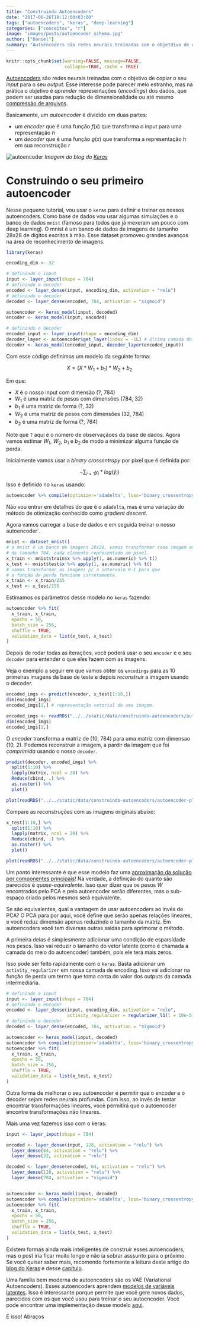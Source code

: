 ```yaml
---
title: "Construindo Autoencoders"
date: "2017-06-26T10:12:00+03:00"
tags: ["autoencoders", "keras", "deep-learning"]
categories: ["conceitos", "r"]
image: "images/posts/autoencoder_schema.jpg"
author: ["Daniel"]
summary: "Autoencoders são redes neurais treinadas com o objetdivo de copiar o seu input para o seu output. Aprenda a treinar o seu neste post."
---
```

  
```r
knitr::opts_chunk$set(warning=FALSE, message=FALSE, 
                      collapse=TRUE, cache = TRUE)
```

[Autoencoders](https://en.wikipedia.org/wiki/Autoencoder) são redes neurais treinadas
com o objetivo de copiar o seu *input* para o seu *output*. Esse interesse pode parecer
meio estranho, mas na prática o objetivo é *aprender* representações (*encodings*) dos
dados, que podem ser usadas para redução de dimensionalidade ou até mesmo [compressão de arquivos](https://research.googleblog.com/2016/09/image-compression-with-neural-networks.html).

Basicamente, um *autoencoder* é dividido em duas partes:

* um *encoder* que é uma função $f(x)$ que transforma o input para uma representação $h$ 
* um *decoder* que é uma função $g(x)$ que transforma a representação $h$ em sua reconstrução $r$

![autoencoder](https://blog.keras.io/img/ae/autoencoder_schema.jpg)
*Imagem do blog do [Keras](https://blog.keras.io/building-autoencoders-in-keras.html)*

# Construindo o seu primeiro autoencoder

Nesse pequeno tutorial, vou usar o `keras` para definir e treinar os nossos autoencoders.
Como base de dados vou usar algumas simulações e  o banco de dados `mnist` (famoso para
todos que já mexeram um pouco com deep learning). O mnist é um banco de dados de 
imagens de tamanho 28x28 de dígitos escritos à mão. Esse dataset promoveu grandes avanços
na área de reconhecimento de imagens.

```r
library(keras)

encoding_dim <- 32

# definindo o input
input <- layer_input(shape = 784)
# definindo o encoder
encoded <- layer_dense(input, encoding_dim, activation = "relu")
# definindo o decoder
decoded <- layer_dense(encoded, 784, activation = "sigmoid")

autoencoder <- keras_model(input, decoded)
encoder <- keras_model(input, encoded)

# definindo o decoder
encoded_input <- layer_input(shape = encoding_dim)
decoder_layer <- autoencoder$get_layer(index = -1L) # última camada do autoencoder
decoder <- keras_model(encoded_input, decoder_layer(encoded_input))
```

Com esse código definimos um modelo da seguinte forma:

$$ X = (X*W_1 + b_1)*W_2 + b_2 $$

Em que:

* $X$ é o nosso input com dimensão (?, 784)
* $W_1$ é uma matriz de pesos com dimensões (784, 32)
* $b_1$ é uma matriz de forma (?, 32)
* $W_2$ é uma matriz de pesos com dimensões (32, 784)
* $b_2$ é uma matriz de forma (?, 784)

Note que `?` aqui é o número de observaçãoes da base de dados.
Agora vamos estimar $W_1$, $W_2$, $b_1$ e $b_2$ de modo a minimizar alguma função de perda.

Inicialmente vamos usar a *binary crossentropy* por pixel que é definida por:

$$-\sum_{i=1}y_i*log(\hat{y}_i)$$

Isso é definido no `keras` usando:

```r
autoencoder %>% compile(optimizer='adadelta', loss='binary_crossentropy')
```

Não vou entrar em detalhes do que é o `adadelta`, mas é uma variação do método
de otimização conhecido como *gradient descent*.

Agora vamos carregar a base de dados e em seguida treinar o nosso autoencoder`.

```r
mnist <- dataset_mnist()
# o mnist é um banco de imagens 28x28, vamos transformar cada imagem em um vetor
# de tamanho 784, cada elemento representado um pixel.
x_train <- mnist$train$x %>% apply(1, as.numeric) %>% t()
x_test <- mnist$test$x %>% apply(1, as.numeric) %>% t()
# vamos transformar as imagens p/ o intervalo 0-1 para que
# a função de perda funcione corretamente.
x_train <- x_train/255
x_test <- x_test/255
```

Estimamos os parâmetros desse modelo no `keras` fazendo:

```r
autoencoder %>% fit(
  x_train, x_train,
  epochs = 50,
  batch_size = 256,
  shuffle = TRUE,
  validation_data = list(x_test, x_test)
)
```

Depois de rodar todas as iterações, você poderá usar o seu `encoder` e o seu `decoder`
para entender o que eles fazem com as imagens.

Veja o exemplo a seguir em que vamos obter os `encodings` para as 10 primeiras imagens
da base de teste e depois *reconstruir* a imagem usando o decoder.

```r
encoded_imgs <- predict(encoder, x_test[1:10,])
dim(encoded_imgs)
encoded_imgs[1,] # representação vetorial de uma imagem.
```

```r
encoded_imgs <- readRDS("../../static/data/construindo-autoencoders/autoencoder-encoded_imgs.rds")
dim(encoded_imgs)
encoded_imgs[1,]
```


O *encoder* transforma a matriz de (10, 784) para uma matriz com dimensao (10, 2).
Podemos reconstruir a imagem, a pardir da imagem que foi *comprimida* usando o
nosso `decoder`.

```r
predict(decoder, encoded_imgs) %>% 
  split(1:10) %>%
  lapply(matrix, ncol = 28) %>% 
  Reduce(cbind, .) %>%
  as.raster() %>%
  plot()
```

```r
plot(readRDS("../../static/data/construindo-autoencoders/autoencoder-plot1.rds"))
```

Compare as reconstruções com as imagens originais abaixo:

```r
x_test[1:10,] %>%
  split(1:10) %>%
  lapply(matrix, ncol = 28) %>% 
  Reduce(cbind, .) %>%
  as.raster() %>%
  plot()
```

```r
plot(readRDS("../../static/data/construindo-autoencoders/autoencoder-plot2.rds"))
```

Um ponto interessante é que esse modelo faz uma [aproximação da solução por componentes
principais](https://stats.stackexchange.com/a/120096/44359)! Na verdade, a definição do quanto
são parecidos é *quase-equivalente*. Isso quer dizer que os pesos $W$ encontrados pelo
PCA e pelo autoencoder serão diferentes, mas o sub-espaço criado pelos mesmos será equivalente.

Se são equivalentes, qual a vantagem de usar autoencoders ao invés de PCA? O PCA para por
aqui, você define que serão apenas relações lineares, e você reduz dimensão apenas reduzindo o
tamanho da matriz. Em autoencoders você tem diversas outras saídas para aprimorar o método.

A primeira delas é simplesmente adicionar uma condição de esparsidade nos pesos. Isso
vai reduzir o tamanho do vetor latente (como é chamada a camada do meio do autoencoder)
também, pois ele terá mais zeros.

Isso pode ser feito rapidamente com o `keras`. Basta adicionar um `activity_regularizer`
em nossa camada de encoding. Isso vai adicionar na função de perda um termo que 
toma conta do valor dos outputs da camada intermediária. 

```r
# definindo o input
input <- layer_input(shape = 784)
# definindo o encoder
encoded <- layer_dense(input, encoding_dim, activation = "relu", 
                       activity_regularizer = regularizer_l1(l = 10e-5))
# definindo o decoder
decoded <- layer_dense(encoded, 784, activation = "sigmoid")

autoencoder <- keras_model(input, decoded)
autoencoder %>% compile(optimizer='adadelta', loss='binary_crossentropy')
autoencoder %>% fit(
  x_train, x_train,
  epochs = 50,
  batch_size = 256,
  shuffle = TRUE,
  validation_data = list(x_test, x_test)
)
```

Outra forma de melhorar o seu autoencoder é permitir que o encoder e o decoder
sejam redes neurais profundas. Com isso, ao invés de tentar encontrar transformações
lineares, você permitirá que o autoencoder encontre transformações não lineares.

Mais uma vez fazemos isso com o keras:

```r
input <- layer_input(shape = 784)

encoded <- layer_dense(input, 128, activation = "relu") %>%
  layer_dense(64, activation = "relu") %>%
  layer_dense(32, activation = "relu")

decoded <- layer_dense(encoded, 64, activation = "relu") %>%
  layer_dense(128, activation = "relu") %>%
  layer_dense(784, activation = "sigmoid")


autoencoder <- keras_model(input, decoded)
autoencoder %>% compile(optimizer='adadelta', loss='binary_crossentropy')
autoencoder %>% fit(
  x_train, x_train,
  epochs = 50,
  batch_size = 256,
  shuffle = TRUE,
  validation_data = list(x_test, x_test)
)
```

Existem formas ainda mais inteligentes de construir esses autoencoders, mas o post 
iria ficar muito longo e não ia sobrar asssunto para o próximo. Se você quiser saber
mais, recomendo fortemente a leitura deste artigo do [blog do Keras](https://blog.keras.io/building-autoencoders-in-keras.html)
e desse [capítulo](http://www.deeplearningbook.org/contents/autoencoders.html).

Uma família bem moderna de autoencoders são os VAE (Variational Autoencoders). Esses
autoencoders aprendem [modelos de variáveis latentes](https://en.wikipedia.org/wiki/Latent_variable_model).
Isso é interessante porque permite que você gere novos dados, parecidos com os que
você usou para treinar o seu autoencoder. Você pode encontrar uma implementação desse
modelo [aqui](https://rstudio.github.io/keras/articles/examples/variational_autoencoder.html).

É isso! Abraços
